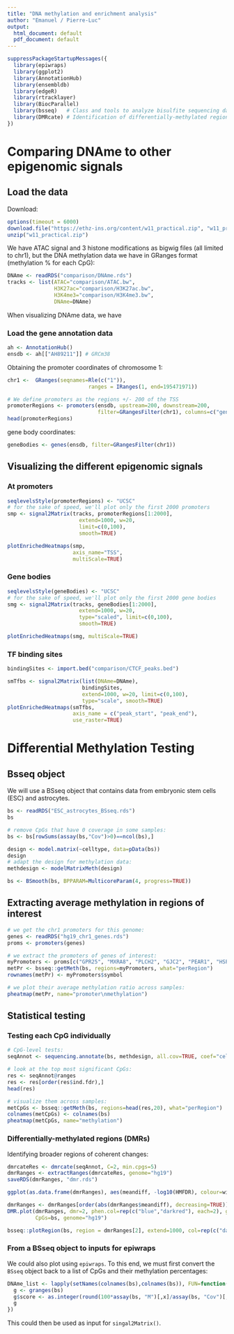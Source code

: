 ```yaml
---
title: "DNA methylation and enrichment analysis"
author: "Emanuel / Pierre-Luc"
output:
  html_document: default
  pdf_document: default
---
```


```r
suppressPackageStartupMessages({
  library(epiwraps)
  library(ggplot2)
  library(AnnotationHub)
  library(ensembldb)
  library(edgeR)
  library(rtracklayer)
  library(BiocParallel)
  library(bsseq)   # Class and tools to analyze bisulfite sequencing data at CpG-level
  library(DMRcate) # Identification of differentially-methylated regions
})
```

# Comparing DNAme to other epigenomic signals

## Load the data

Download:

```r
options(timeout = 6000)
download.file("https://ethz-ins.org/content/w11_practical.zip", "w11_practical.zip")
unzip("w11_practical.zip")
```

We have ATAC signal and 3 histone modifications as bigwig files (all limited to chr1),
but the DNA methylation data we have in GRanges format (methylation % for each CpG):

```r
DNAme <- readRDS("comparison/DNAme.rds")
tracks <- list(ATAC="comparison/ATAC.bw",
               H3K27ac="comparison/H3K27ac.bw",
               H3K4me3="comparison/H3K4me3.bw",
               DNAme=DNAme)
```

When visualizing DNAme data, we have 

### Load the gene annotation data

```r
ah <- AnnotationHub()
ensdb <- ah[["AH89211"]] # GRCm38
```

Obtaining the promoter coordinates of chromosome 1:

```r
chr1 <-  GRanges(seqnames=Rle(c("1")), 
                          ranges = IRanges(1, end=195471971))

# We define promoters as the regions +/- 200 of the TSS
promoterRegions <- promoters(ensdb, upstream=200, downstream=200,
                             filter=GRangesFilter(chr1), columns=c("gene_name"))
head(promoterRegions)
```

gene body coordinates: 
```r
geneBodies <- genes(ensdb, filter=GRangesFilter(chr1))
```



## Visualizing the different epigenomic signals

### At promoters

```r
seqlevelsStyle(promoterRegions) <- "UCSC"
# for the sake of speed, we'll plot only the first 2000 promoters
smp <- signal2Matrix(tracks, promoterRegions[1:2000], 
                       extend=1000, w=20, 
                       limit=c(0,100),
                       smooth=TRUE)

plotEnrichedHeatmaps(smp, 
                     axis_name="TSS",
                     multiScale=TRUE)
```

### Gene bodies

```r
seqlevelsStyle(geneBodies) <- "UCSC"
# for the sake of speed, we'll plot only the first 2000 gene bodies
smg <- signal2Matrix(tracks, geneBodies[1:2000], 
                       extend=1000, w=20, 
                       type="scaled", limit=c(0,100),
                       smooth=TRUE)

plotEnrichedHeatmaps(smg, multiScale=TRUE)
```


### TF binding sites

```r
bindingSites <- import.bed("comparison/CTCF_peaks.bed")

smTfbs <- signal2Matrix(list(DNAme=DNAme), 
                        bindingSites, 
                        extend=1000, w=20, limit=c(0,100),
                        type="scale", smooth=TRUE)
plotEnrichedHeatmaps(smTfbs, 
                     axis_name = c("peak_start", "peak_end"),
                     use_raster=TRUE)
```


# Differential Methylation Testing

## Bsseq object

We will use a BSseq object that contains data from embryonic stem cells (ESC) and astrocytes.

```r
bs <- readRDS("ESC_astrocytes_BSseq.rds")
bs

# remove CpGs that have 0 coverage in some samples:
bs <- bs[rowSums(assay(bs,"Cov")>0)==ncol(bs),]

design <- model.matrix(~celltype, data=pData(bs)) 
design
# adapt the design for methylation data:
methdesign <- modelMatrixMeth(design)

bs <- BSmooth(bs, BPPARAM=MulticoreParam(4, progress=TRUE))
```


## Extracting average methylation in regions of interest

```r
# we get the chr1 promoters for this genome:
genes <- readRDS("hg19_chr1_genes.rds")
proms <- promoters(genes)

# we extract the promoters of genes of interest:
myPromoters <- proms[c("GPR25", "MXRA8", "PLCH2", "GJC2", "PEAR1", "HSPG2")]
metPr <- bsseq::getMeth(bs, regions=myPromoters, what="perRegion")
rownames(metPr) <- myPromoters$symbol

# we plot their average methylation ratio across samples:
pheatmap(metPr, name="promoter\nmethylation")
```

## Statistical testing

### Testing each CpG individually

```r
# CpG-level tests:
seqAnnot <- sequencing.annotate(bs, methdesign, all.cov=TRUE, coef="celltypeastrocytes")

# look at the top most significant CpGs:
res <- seqAnnot@ranges
res <- res[order(res$ind.fdr),]
head(res)

# visualize them across samples:
metCpGs <- bsseq::getMeth(bs, regions=head(res,20), what="perRegion")
colnames(metCpGs) <- colnames(bs)
pheatmap(metCpGs, name="methylation")
```

### Differentially-methylated regions (DMRs)

Identifying broader regions of coherent changes:

```r
dmrcateRes <- dmrcate(seqAnnot, C=2, min.cpgs=5)
dmrRanges <- extractRanges(dmrcateRes, genome="hg19")
saveRDS(dmrRanges, "dmr.rds")

ggplot(as.data.frame(dmrRanges), aes(meandiff, -log10(HMFDR), colour=width, size=no.cpgs)) + geom_point()

dmrRanges <- dmrRanges[order(abs(dmrRanges$meandiff), decreasing=TRUE)]
DMR.plot(dmrRanges, dmr=2, phen.col=rep(c("blue","darkred"), each=2), group.means=TRUE,
         CpGs=bs, genome="hg19")
```

```r
bsseq::plotRegion(bs, region = dmrRanges[2], extend=1000, col=rep(c("darkblue","darkred"),each=2))
```



### From a BSseq object to inputs for epiwraps

We could also plot using `epiwraps`. To this end, we must first convert the `BSseq` object back to a list of CpGs and their methylation percentages:

```r
DNAme_list <- lapply(setNames(colnames(bs),colnames(bs)), FUN=function(x){
  g <- granges(bs)
  g$score <- as.integer(round(100*assay(bs, "M")[,x]/assay(bs, "Cov")[,x]))
  g
})
```

This could then be used as input for `singal2Matrix()`.